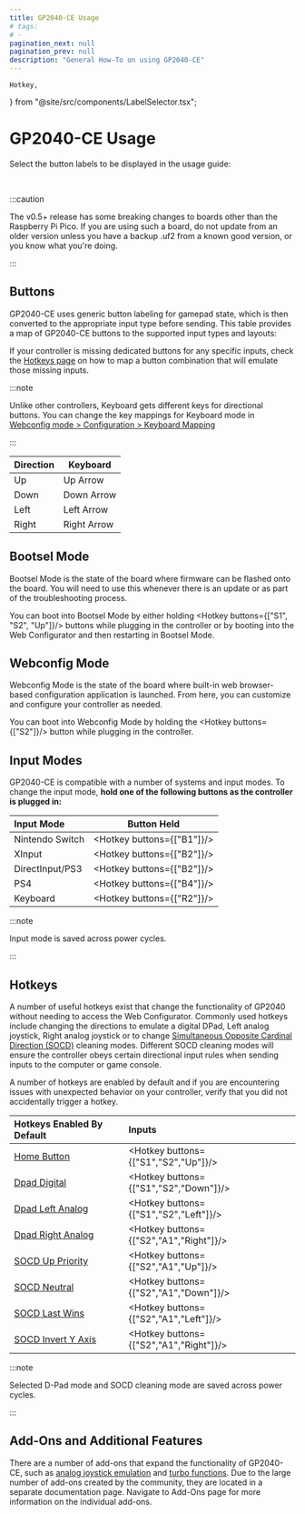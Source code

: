 ```yaml
---
title: GP2040-CE Usage
# tags:
# -
pagination_next: null
pagination_prev: null
description: "General How-To on using GP2040-CE"
---
```


	Hotkey,
} from "@site/src/components/LabelSelector.tsx";

# GP2040-CE Usage

Select the button labels to be displayed in the usage guide:

<InputLabelSelector />
<br />

:::caution

The v0.5+ release has some breaking changes to boards other than the Raspberry Pi Pico. If you are using such a board, do not update from an older version unless you have a backup .uf2 from a known good version, or you know what you're doing.

:::

## Buttons

GP2040-CE uses generic button labeling for gamepad state, which is then converted to the appropriate input type before sending. This table provides a map of GP2040-CE buttons to the supported input types and layouts:

<InputTable />

<InputTable />

If your controller is missing dedicated buttons for any specific inputs, check the [Hotkeys page](./hotkeys.mdx) on how to map a button combination that will emulate those missing inputs.

:::note

Unlike other controllers, Keyboard gets different keys for directional buttons. You can change the key mappings for Keyboard mode in [Webconfig mode > Configuration > Keyboard Mapping](./web-configurator/menu-pages/03-keyboard-mapping.mdx)

:::

| Direction | Keyboard    |
| --------- | ----------- |
| Up        | Up Arrow    |
| Down      | Down Arrow  |
| Left      | Left Arrow  |
| Right     | Right Arrow |

## Bootsel Mode

Bootsel Mode is the state of the board where firmware can be flashed onto the board. You will need to use this whenever there is an update or as part of the troubleshooting process.

You can boot into Bootsel Mode by either holding <Hotkey buttons={["S1", "S2", "Up"]}/> buttons while plugging in the controller or by booting into the Web Configurator and then restarting in Bootsel Mode.

## Webconfig Mode

Webconfig Mode is the state of the board where built-in web browser-based configuration application is launched. From here, you can customize and configure your controller as needed.

You can boot into Webconfig Mode by holding the <Hotkey buttons={["S2"]}/> button while plugging in the controller.

## Input Modes

GP2040-CE is compatible with a number of systems and input modes. To change the input mode, **hold one of the following buttons as the controller is plugged in:**

| Input Mode      |        Button Held         |
| :-------------- | :------------------------: |
| Nintendo Switch | <Hotkey buttons={["B1"]}/> |
| XInput          | <Hotkey buttons={["B2"]}/> |
| DirectInput/PS3 | <Hotkey buttons={["B2"]}/> |
| PS4             | <Hotkey buttons={["B4"]}/> |
| Keyboard        | <Hotkey buttons={["R2"]}/> |

:::note

Input mode is saved across power cycles.

:::

## Hotkeys

A number of useful hotkeys exist that change the functionality of GP2040 without needing to access the Web Configurator. Commonly used hotkeys include changing the directions to emulate a digital DPad, Left analog joystick, Right analog joystick or to change [Simultaneous Opposite Cardinal Direction (SOCD)](https://glossary.infil.net/?t=SOCD) cleaning modes. Different SOCD cleaning modes will ensure the controller obeys certain directional input rules when sending inputs to the computer or game console.

A number of hotkeys are enabled by default and if you are encountering issues with unexpected behavior on your controller, verify that you did not accidentally trigger a hotkey.

| Hotkeys Enabled By Default                         | Inputs                                  |
| :------------------------------------------------- | :-------------------------------------- |
| [Home Button](hotkeys.mdx#home-button)             | <Hotkey buttons={["S1","S2","Up"]}/>    |
| [Dpad Digital](hotkeys.mdx#dpad-digital)           | <Hotkey buttons={["S1","S2","Down"]}/>  |
| [Dpad Left Analog](hotkeys.mdx#dpad-left-analog)   | <Hotkey buttons={["S1","S2","Left"]}/>  |
| [Dpad Right Analog](hotkeys.mdx#dpad-right-analog) | <Hotkey buttons={["S2","A1","Right"]}/> |
| [SOCD Up Priority](hotkeys.mdx#socd-up-priority)   | <Hotkey buttons={["S2","A1","Up"]}/>    |
| [SOCD Neutral](hotkeys.mdx#socd-neutral)           | <Hotkey buttons={["S2","A1","Down"]}/>  |
| [SOCD Last Wins](hotkeys.mdx#socd-last-win)        | <Hotkey buttons={["S2","A1","Left"]}/>  |
| [SOCD Invert Y Axis](hotkeys.mdx#invert-y-axis)    | <Hotkey buttons={["S2","A1","Right"]}/> |

:::note

Selected D-Pad mode and SOCD cleaning mode are saved across power cycles.

:::

## Add-Ons and Additional Features

There are a number of add-ons that expand the functionality of GP2040-CE, such as [analog joystick emulation](./add-ons/analog) and [turbo functions](./add-ons/turbo). Due to the large number of add-ons created by the community, they are located in a separate documentation page. Navigate to Add-Ons page for more information on the individual add-ons.
